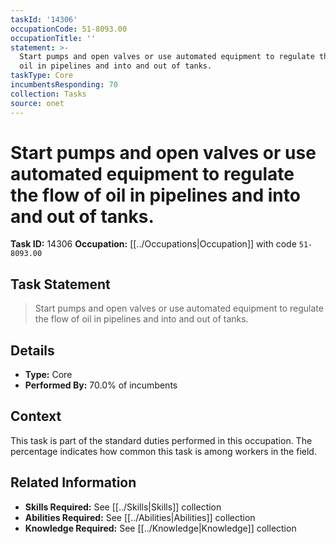 ```yaml
---
taskId: '14306'
occupationCode: 51-8093.00
occupationTitle: ''
statement: >-
  Start pumps and open valves or use automated equipment to regulate the flow of
  oil in pipelines and into and out of tanks.
taskType: Core
incumbentsResponding: 70
collection: Tasks
source: onet
---
```

# Start pumps and open valves or use automated equipment to regulate the flow of oil in pipelines and into and out of tanks.

**Task ID:** 14306
**Occupation:** [[../Occupations|Occupation]] with code `51-8093.00`

## Task Statement

> Start pumps and open valves or use automated equipment to regulate the flow of oil in pipelines and into and out of tanks.

## Details

- **Type:** Core
- **Performed By:** 70.0% of incumbents

## Context

This task is part of the standard duties performed in this occupation. The percentage indicates how common this task is among workers in the field.

## Related Information

- **Skills Required:** See [[../Skills|Skills]] collection
- **Abilities Required:** See [[../Abilities|Abilities]] collection
- **Knowledge Required:** See [[../Knowledge|Knowledge]] collection
